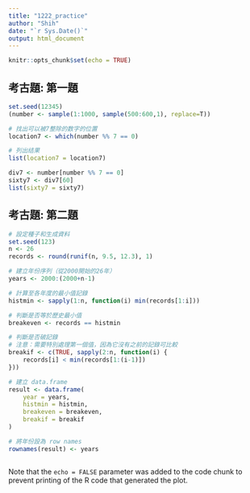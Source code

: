 ```yaml
---
title: "1222_practice"
author: "Shih"
date: "`r Sys.Date()`"
output: html_document
---
```


```r
knitr::opts_chunk$set(echo = TRUE)
```

## 考古題: 第一題


```r
set.seed(12345)
(number <- sample(1:1000, sample(500:600,1), replace=T))

# 找出可以被7整除的数字的位置
location7 <- which(number %% 7 == 0)

# 列出结果
list(location7 = location7)

div7 <- number[number %% 7 == 0]
sixty7 <- div7[60]
list(sixty7 = sixty7)
```

## 考古題: 第二題


```r
# 設定種子和生成資料
set.seed(123)
n <- 26
records <- round(runif(n, 9.5, 12.3), 1)

# 建立年份序列（從2000開始的26年）
years <- 2000:(2000+n-1)

# 計算至各年度的最小值記錄
histmin <- sapply(1:n, function(i) min(records[1:i]))

# 判斷是否等於歷史最小值
breakeven <- records == histmin

# 判斷是否破記錄
# 注意：需要特別處理第一個值，因為它沒有之前的記錄可比較
breakif <- c(TRUE, sapply(2:n, function(i) {
    records[i] < min(records[1:(i-1)])
}))

# 建立 data.frame
result <- data.frame(
    year = years,
    histmin = histmin,
    breakeven = breakeven,
    breakif = breakif
)

# 將年份設為 row names
rownames(result) <- years



```

Note that the `echo = FALSE` parameter was added to the code chunk to prevent printing of the R code that generated the plot.
